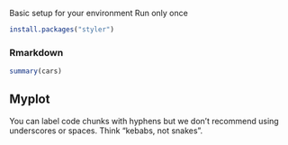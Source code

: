 Basic setup for your environment Run only once

```R
install.packages("styler")
```

### Rmarkdown

```R

summary(cars)
```

## Myplot

You can label code chunks with hyphens but we don't recommend using underscores or spaces. Think "kebabs, not snakes".

```R


```

